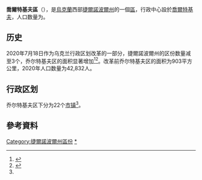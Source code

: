 {{Infobox settlement
| name                    = 乔尔特基夫区
| native_name             = Чортківський район
| native_name_lang        = uk
| settlement_type         = [[区_(乌克兰)|区]]
| image_skyline           = 
| image_caption           = 
| image_flag              = Chortkiv Raion prapor.png
| flag_size               = 115px
| image_shield            = Chortkiv rayon gerb.png
| shield_size             = 75px
| image_map               = Chortkiv Raion 2020.svg
| mapsize                 = 200px
| map_caption             = 乔尔特基夫区在捷爾諾波爾州的位置
| subdivision_type        = [[世界政區索引|国家]]
| subdivision_name        = {{UKR}}
| subdivision_type1       = [[州_(烏克蘭)|州]]
| subdivision_name1       = [[捷爾諾波爾州|捷爾諾波爾州]]
| established_title       = 建立
| established_date        = 
| seat_type               = 行政中心
| seat                    = [[喬爾特基夫|喬爾特基夫]]
| parts_type              = 辖区
| parts_style             = coll
| parts                   = 22个[[烏克蘭市鎮|市镇]]<ref name="Ostapenko">{{Cite book |url=https://www.minregion.gov.ua/wp-content/uploads/2020/10/atlas_novogo_atu_2020.pdf |date=2020 |publisher=Міністерство розвитку громад та територій України; Товариство дослідників України |editor-last=Остапенко |editor-first=Павло |edition=2nd |location=Київ |language=uk |script-title=uk:Атлас адміністративно-територіального устрою України: Новий районний поділ та територіальні громади: 2020}}</ref>
| p1                      =
| government_footnotes    = 
| leader_party            = 
| leader_title            = 
| leader_name             = 
| unit_pref               = Metric
| area_footnotes          = 
| area_note               = 
| area_total_km2          = 
| population_as_of        = 2021年
| population_footnotes    = <ref name="ua2021estimate"/>
| population_total        = 326,745
| population_density_km2  = auto
| population_note         = 
| timezone1               = 
| utc_offset1             = 
| timezone1_DST           = 
| utc_offset1_DST         = 
| postal_code_type        = 邮政编码
| postal_code             = 
| area_code_type          = 
| area_code               = 
| iso_code                = 
| website                 = 
| footnotes               = 
}}
'''喬爾特基夫區'''（{{lang-uk|Чортківський район}}），是[[烏克蘭|烏克蘭]]西部[[捷爾諾波爾州|捷爾諾波爾州]]的一個[[区_(乌克兰)|區]]，行政中心設於[[喬爾特基夫|喬爾特基夫]]，人口数量为{{Ua-pop-est2021|326,745人}}。

== 历史 ==
{{Stack|[[File:Chortkivskyi-Raion.png|thumb]]}}
2020年7月18日作为乌克兰行政区划改革的一部分，捷爾諾波爾州的区份数量减至3个，乔尔特基夫区的面积显著增加<ref>{{Cite news |date=2020-07-18 |title=Про утворення та ліквідацію районів. Постанова Верховної Ради України № 807-ІХ. |language=uk |url=http://www.golos.com.ua/article/333466 |access-date=2020-10-03 |website=Голос України}}</ref><ref name="2020_reform_maps">{{Cite web |date=2020-07-17 |title=Нові райони: карти + склад |url=https://www.minregion.gov.ua/press/news/novi-rajony-karty-sklad/ |access-date=2022-04-15 |language=uk |website=Міністерство розвитку громад та територій України}}</ref>。改革前乔尔特基夫区的面积为903平方公里，2020年人口数量为42,832人。

== 行政区划 ==
乔尔特基夫区下分为22个[[烏克蘭市鎮|市镇]]<ref name="Ostapenko"/>。

==參考資料==
{{Reflist}}

{{DEFAULTSORT:Чортківський район}}
[[Category:捷爾諾波爾州區份|Category:捷爾諾波爾州區份]]
[[Category:喬爾特基夫區|*]]